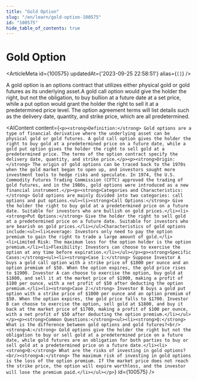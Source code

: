 ```yaml
---
title: "Gold Option"
slug: "/en/learn/gold-option-100575"
id: "100575"
hide_table_of_contents: true
---
```



# Gold Option

<ArticleMeta id={100575} updatedAt={'2023-09-25 22:58:51'} alias={`[]`} />
<div className='border-solid border-b border-t-0 my-4 border-[var(--ifm-color-gray-300)]' />

A gold option is an options contract that utilizes either physical gold or gold futures as its underlying asset.A gold call option would give the holder the right, but not the obligation, to buy bullion at a future date at a set price, while a put option would grant the holder the right to sell it at a predetermined price level. The option agreement terms will list details such as the delivery date, quantity, and strike price, which are all predetermined.

<AIContent content={`<p><strong>Definition:</strong> Gold options are a type of financial derivative where the underlying asset can be physical gold or gold futures. A gold call option gives the holder the right to buy gold at a predetermined price on a future date, while a gold put option gives the holder the right to sell gold at a predetermined price. The terms of the option contract specify the delivery date, quantity, and strike price.</p><p><strong>Origin:</strong> The origin of gold options can be traced back to the 1970s when the gold market began to open up, and investors sought more investment tools to hedge risks and speculate. In 1974, the U.S. Commodity Futures Trading Commission (CFTC) approved the trading of gold futures, and in the 1980s, gold options were introduced as a new financial instrument.</p><p><strong>Categories and Characteristics:</strong> Gold options are mainly divided into two categories: call options and put options.<ul><li><strong>Call Options:</strong> Give the holder the right to buy gold at a predetermined price on a future date. Suitable for investors who are bullish on gold prices.</li><li><strong>Put Options:</strong> Give the holder the right to sell gold at a predetermined price on a future date. Suitable for investors who are bearish on gold prices.</li></ul>Characteristics of gold options include:<ul><li>Leverage: Investors only need to pay the option premium to gain the right to trade a large amount of gold.</li><li>Limited Risk: The maximum loss for the option holder is the option premium.</li><li>Flexibility: Investors can choose to exercise the option at any time before expiration.</li></ul></p><p><strong>Specific Cases:</strong><ul><li><strong>Case 1:</strong> Suppose Investor A buys a gold call option with a strike price of $1800 per ounce and an option premium of $50. When the option expires, the gold price rises to $1900. Investor A can choose to exercise the option, buy gold at $1800, and sell it at the market price of $1900, making a profit of $100 per ounce, with a net profit of $50 after deducting the option premium.</li><li><strong>Case 2:</strong> Investor B buys a gold put option with a strike price of $1800 per ounce and an option premium of $50. When the option expires, the gold price falls to $1700. Investor B can choose to exercise the option, sell gold at $1800, and buy it back at the market price of $1700, making a profit of $100 per ounce, with a net profit of $50 after deducting the option premium.</li></ul></p><p><strong>Common Questions:</strong><ul><li><strong>Q:</strong> What is the difference between gold options and gold futures?<br/><strong>A:</strong> Gold options give the holder the right but not the obligation to buy or sell gold at a predetermined price on a future date, while gold futures are an obligation for both parties to buy or sell gold at a predetermined price on a future date.</li><li><strong>Q:</strong> What are the risks of investing in gold options?<br/><strong>A:</strong> The maximum risk of investing in gold options is the loss of the option premium. If the market price does not reach the strike price, the option will expire worthless, and the investor will lose the premium paid.</li></ul></p>`} id={100575} />
